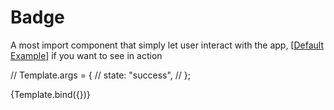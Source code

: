 


<Meta title="Components/Badge" />

# Badge

A most import component that simply let user interact with the app, [[Default Example](/docs/components-badge-example--success)] if you want to see in action

// Template.args = {
//   state: "success",
// };

<Story name="Introduction" args={{}}>
  {Template.bind({})}
</Story>

